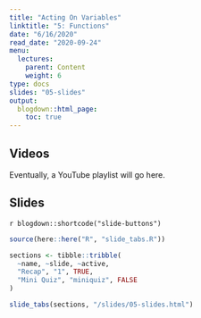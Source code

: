 ```yaml
---
title: "Acting On Variables"
linktitle: "5: Functions"
date: "6/16/2020"
read_date: "2020-09-24"
menu:
  lectures:
    parent: Content
    weight: 6
type: docs
slides: "05-slides"
output:
  blogdown::html_page:
    toc: true
---
```


## Videos

Eventually, a YouTube playlist will go here. 

## Slides

`r blogdown::shortcode("slide-buttons")`

```r

source(here::here("R", "slide_tabs.R"))

sections <- tibble::tribble(
  ~name, ~slide, ~active,
  "Recap", "1", TRUE,
  "Mini Quiz", "miniquiz", FALSE
)

slide_tabs(sections, "/slides/05-slides.html")
```